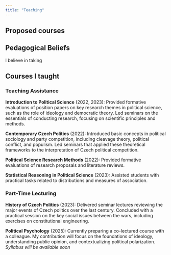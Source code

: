 ```yaml
---
title: "Teaching"
---
```


## Proposed courses





## Pedagogical Beliefs

I believe in taking 



## Courses I taught

### Teaching Assistance

**Introduction to Political Science** (2022, 2023): Provided formative evaluations of position papers on key research themes in political science, such as the role of ideology and democratic theory. Led seminars on the essentials of conducting research, focusing on scientific principles and methods.

**Contemporary Czech Politics** (2022): Introduced basic concepts in political sociology and party competition, including cleavage theory, political conflict, and populism. Led seminars that applied these theoretical frameworks to the interpretation of Czech political competition.

**Political Science Research Methods** (2022): Provided formative evaluations of research proposals and literature reviews.

**Statistical Reasoning in Political Science** (2023): Assisted students with practical tasks related to distributions and measures of association.

### Part-Time Lecturing

**History of Czech Politics** (2023): Delivered seminar lectures reviewing the major events of Czech politics over the last century. Concluded with a practical session on the key social issues between the wars, including exercises on constitutional engineering.

**Political Psychology** (2025): Currently preparing a co-lectured course with a colleague. My contribution will focus on the foundations of ideology, understanding public opinion, and contextualizing political polarization. *Syllabus will be available soon*
